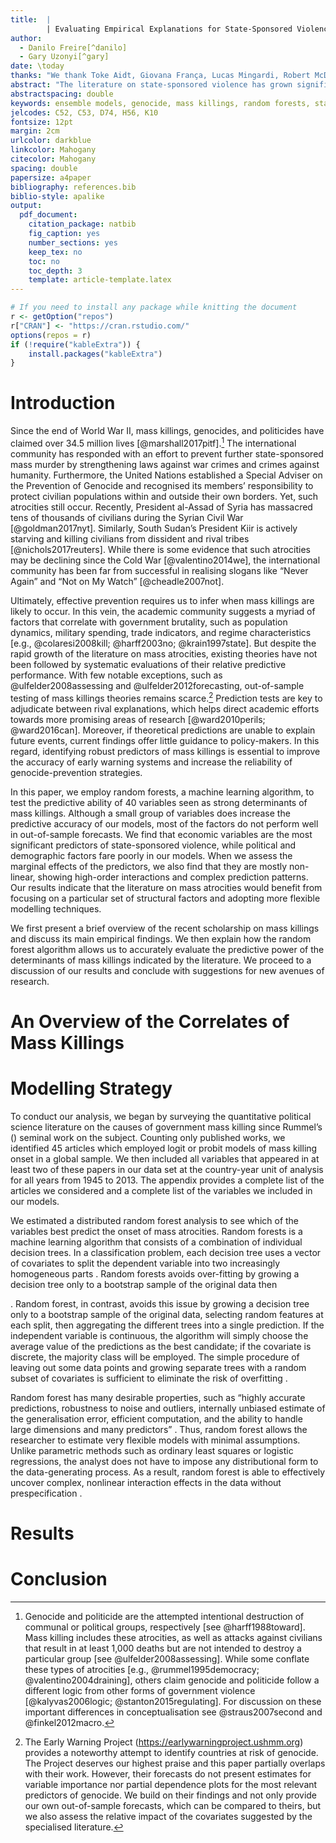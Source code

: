 ```yaml
---
title:  |
        | Evaluating Empirical Explanations for State-Sponsored Violence with Ensemble Models
author: 
  - Danilo Freire[^danilo]
  - Gary Uzonyi[^gary]
date: \today
thanks: "We thank Toke Aidt, Giovana França, Lucas Mingardi, Robert McDonnell, Umberto Mignozzetti, Catarina Roman, David Skarbek, and Graham Denyer Willis for their helpful suggestions and comments. All replication materials are available at <https://github.com/danilofreire/mass-killings-prediction>."
abstract: "The literature on state-sponsored violence has grown significantly over the last decades. Although scholars have suggested a number of potential correlates of mass killings, it is unclear whether those factors increase our ability to forecast state-led violence. Here we employ ensemble learning algorithms to test the predictive performance of 40 variables on a sample of 177 countries from 1945 to 2013. We find that most variables fail to improve out-of-sample predictive power (*mention opportunity logic*). We also find high-order interactions between the covariates, which the existing literature generally does not account for. We argue that empirical studies on mass atrocities should adopt more flexible modelling techniques and use predictive accuracy to validate theories and inform public policy decisions."
abstractspacing: double
keywords: ensemble models, genocide, mass killings, random forests, state-sponsored violence
jelcodes: C52, C53, D74, H56, K10
fontsize: 12pt
margin: 2cm
urlcolor: darkblue
linkcolor: Mahogany
citecolor: Mahogany
spacing: double
papersize: a4paper
bibliography: references.bib
biblio-style: apalike
output:
  pdf_document:
    citation_package: natbib
    fig_caption: yes
    number_sections: yes
    keep_tex: no
    toc: no
    toc_depth: 3
    template: article-template.latex
---
```


```r
# If you need to install any package while knitting the document
r <- getOption("repos")
r["CRAN"] <- "https://cran.rstudio.com/"
options(repos = r)
if (!require("kableExtra")) {
    install.packages("kableExtra")
}
```

[^danilo]: Postdoctoral Research Associate, The Political Theory Project, Brown
University, 8 Fones Alley, Providence, RI 02912,
[`danilofreire@gmail.com`](mailto:danilofreire@gmail.com),
<http://danilofreire.github.io>. Corresponding author.

[^gary]: Assistant Professor, Department of Political Science; Research Fellow,
Howard H. Baker Jr. Center for Public Policy, University of Tennessee, 1640
Cumberland Ave, Knoxville, TN 37996,
[`guzonyi@utk.edu`](mailto:guzonyi@utk.edu),
<https://sites.google.com/site/uzonyigary>.

\newpage

# Introduction
\label{sec:intro}

Since the end of World War II, mass killings, genocides, and politicides have
claimed over 34.5 million lives [@marshall2017pitf].[^definition]
The international community has responded with an effort to prevent further
state-sponsored mass murder by strengthening laws against war crimes and crimes
against humanity. Furthermore, the United Nations established a Special Adviser
on the Prevention of Genocide and recognised its members' responsibility to
protect civilian populations within and outside their own borders. Yet, such
atrocities still occur. Recently, President al-Assad of Syria has massacred
tens of thousands of civilians during the Syrian Civil War [@goldman2017nyt].
Similarly, South Sudan's President Kiir is actively starving and killing
civilians from dissident and rival tribes [@nichols2017reuters]. While there is
some evidence that such atrocities may be declining since the Cold War
[@valentino2014we], the international community has been far from successful in
realising slogans like "Never Again" and "Not on My Watch" [@cheadle2007not].

[^definition]: Genocide and politicide are the attempted intentional
destruction of communal or political groups, respectively [see
@harff1988toward]. Mass killing includes these atrocities, as well as attacks
against civilians that result in at least 1,000 deaths but are not intended to
destroy a particular group [see @ulfelder2008assessing]. While some conflate
these types of atrocities [e.g., @rummel1995democracy; @valentino2004draining],
others claim genocide and politicide follow a different logic from other forms
of government violence [@kalyvas2006logic; @stanton2015regulating]. For
discussion on these important differences in conceptualisation see
@straus2007second and @finkel2012macro.

Ultimately, effective prevention requires us to infer when mass killings are
likely to occur. In this vein, the academic community suggests a myriad of
factors that correlate with government brutality, such as population dynamics,
military spending, trade indicators, and regime characteristics [e.g.,
@colaresi2008kill; @harff2003no; @krain1997state]. But despite the
rapid growth of the literature on mass atrocities, existing theories have not
been followed by systematic evaluations of their relative predictive
performance. With few notable exceptions, such as @ulfelder2008assessing and
@ulfelder2012forecasting, out-of-sample testing of mass killings theories
remains scarce.[^ewp] Prediction tests are key to adjudicate between rival
explanations, which helps direct academic efforts towards more promising areas
of research [@ward2010perils; @ward2016can]. Moreover, if theoretical
predictions  are unable to explain future events, current findings offer little
guidance to policy-makers. In this regard, identifying robust predictors of
mass killings is essential to improve the accuracy of early warning systems and
increase the reliability of genocide-prevention strategies.

[^ewp]: The Early Warning Project (<https://earlywarningproject.ushmm.org>)
provides a noteworthy attempt to identify countries at risk of genocide. The
Project deserves our highest praise and this paper partially overlaps with
their work. However, their forecasts do not present estimates for variable
importance nor partial dependence plots for the most relevant predictors of
genocide. We build on their findings and not only provide our own out-of-sample
forecasts, which can be compared to theirs, but we also assess the relative
impact of the covariates suggested by the specialised literature. 

In this paper, we employ random forests, a machine learning algorithm, to test
the predictive ability of 40 variables seen as strong determinants of mass
killings. Although a small group of variables does increase the predictive
accuracy of our models, most of the factors do not perform well in
out-of-sample forecasts. We find that economic variables are the most
significant predictors of state-sponsored violence, while political and
demographic factors fare poorly in our models. When we assess the marginal
effects of the predictors, we also find that they are mostly non-linear,
showing high-order interactions and complex prediction patterns. Our results
indicate that the literature on mass atrocities would benefit from focusing on
a particular set of structural factors and adopting more flexible modelling
techniques.

We first present a brief overview of the recent scholarship on mass killings
and discuss its main empirical findings. We then explain how the random forest
algorithm allows us to accurately evaluate the predictive power of the
determinants of mass killings indicated by the literature. We proceed to a
discussion of our results and conclude with suggestions for new avenues of
research.

# An Overview of the Correlates of Mass Killings 
\label{sec:literature}


# Modelling Strategy
\label{sec:methods}

To conduct our analysis, we began by surveying the quantitative political
science literature on the causes of government mass killing since Rummel's
(\citeyear{rummel1995democracy}) seminal work on the subject. Counting only
published works, we identified 45 articles which employed logit or probit
models of mass killing onset in a global sample.  We then included all
variables that appeared in at least two of these papers in our data set at the
country-year unit of analysis for all years from 1945 to 2013. The appendix
provides a complete list of the articles we considered and a complete list of
the variables we included in our models. 

We estimated a distributed random forest analysis to see which of the variables
best predict the onset of mass atrocities. Random forests is a machine learning
algorithm that consists of a combination of individual decision trees. In a
classification problem, each decision tree uses a vector of covariates to split
the dependent variable into two increasingly homogeneous parts
\citep{breiman2001statistical}. Random forests avoids over-fitting by growing a
decision tree only to a bootstrap sample of the original data then 

\citep{dietterich1995comparison,ho1998random}. Random forest, in contrast,
avoids this issue by growing a decision tree only to a bootstrap sample of the
original data, selecting random features at each split, then aggregating the
different trees into a single prediction. If the independent variable is
continuous, the algorithm will simply choose the average value of the
predictions as the best candidate; if the covariate is discrete, the majority
class will be employed. The simple procedure of leaving out some data points
and growing separate trees with a random subset of covariates is sufficient to
eliminate the risk of overfitting \citep[9-10]{jones2015exploratory}.

Random forest has many desirable properties, such as "highly accurate
predictions, robustness to noise and outliers, internally unbiased estimate of
the generalisation error, efficient computation, and the ability to handle
large dimensions and many predictors" \citep[7]{muchlinski2015comparing}. Thus,
random forest allows the researcher to estimate very flexible models with
minimal assumptions. Unlike parametric methods such as ordinary least squares
or logistic regressions, the analyst does not have to impose any distributional
form to the data-generating process. As a result, random forest is able to
effectively uncover complex, nonlinear interaction effects in the data without
prespecification \citep{jones2015exploratory,jones2018there}.









\newpage

# Results 
\label{sec:results}

# Conclusion 
\label{sec:conclusion}

\newpage
\setlength{\parindent}{0cm}
\setlength{\parskip}{5pt}
